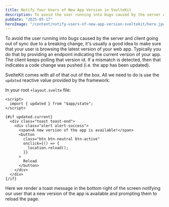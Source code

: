```yaml
---
title: Notify Your Users of New App Version in SvelteKit
description: To avoid the user running into bugs caused by the server and client going out of sync due to a breaking change, it's usually a good idea to make sure that your user is browsing the latest version of your web app. Typically you do that by providing an endpoint indicating the current version of your app. The client keeps polling that version id. If a mismatch is detected, then that indicates a code change was pushed. SvelteKit comes with that built-in.
pubDate: "2025-05-17"
heroImage: "/content/notify-users-of-new-app-version-sveltekit/hero.jpg"
---
```


To avoid the user running into bugs caused by the server and client going out of sync due to a breaking change, it's usually a good idea to make sure that your user is browsing the latest version of your web app. Typically you do that by providing an endpoint indicating the current version of your app. The client keeps polling that version id. If a mismatch is detected, then that indicates a code change was pushed (i.e. the app has been updated).

SvelteKit comes with all of that out of the box. All we need to do is use the `updated` reactive value provided by the framework:

In your root `+layout.svelte` file:

```svelte
<script>
  import { updated } from "$app/state";
</script>

{#if updated.current}
  <div class="toast toast-end">
    <div class="alert alert-success">
      <span>A new version of the app is available!</span>
      <button
        class="btn btn-neutral btn-active"
        onclick={() => {
          location.reload();
        }}
      >
        Reload
      </button>
    </div>
  </div>
{/if}
```

Here we render a toast message in the bottom right of the screen notifying our user that a new version of the app is available and prompting them to reload the page.
